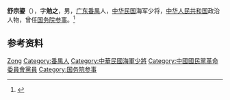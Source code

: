 '''舒宗鎏'''（{{bd|1894年||1976年|}}），字'''勉之'''，男，[[广东|广东]][[番禺縣|番禺]]人，[[中华民国|中华民国]]海军少将，[[中华人民共和国|中华人民共和国]]政治人物，曾任[[国务院参事|国务院参事]]。<ref>{{Cite book|title=广东九百将帅|author=任宝根编著|publisher=《特区大时代风采》编辑部|year=1997|isbn=|location=深圳|pages=}}</ref>

== 参考资料 ==
{{reflist}}

{{中国人物小作品}}
{{1949年聲明脫離國民黨政治人物名單}}
{{国务院参事}}

{{Authority control}}
{{DEFAULTSORT:Shu舒}}
[[Category:舒姓|Zong]]
[[Category:番禺人|Category:番禺人]]
[[Category:中華民國海軍少將|Category:中華民國海軍少將]]
[[Category:中國國民黨革命委員會黨員|Category:中國國民黨革命委員會黨員]]
[[Category:国务院参事|Category:国务院参事]]